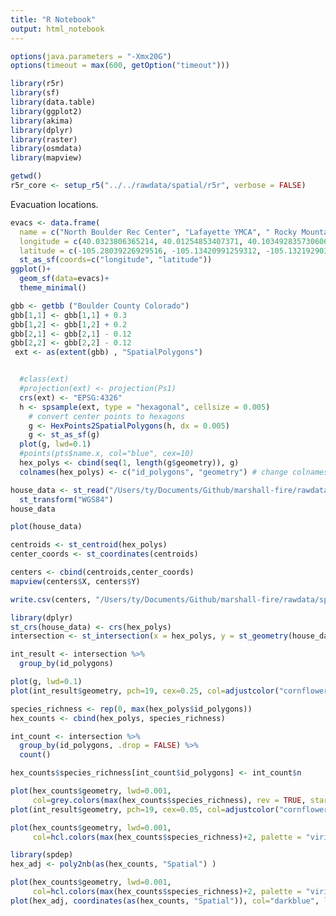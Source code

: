 ```yaml
---
title: "R Notebook"
output: html_notebook
---
```


```r
options(java.parameters = "-Xmx20G")
options(timeout = max(600, getOption("timeout")))

library(r5r)
library(sf)
library(data.table)
library(ggplot2)
library(akima)
library(dplyr)
library(raster)
library(osmdata)
library(mapview)
```

```r
getwd()
r5r_core <- setup_r5("../../rawdata/spatial/r5r", verbose = FALSE)
```

Evacuation locations.

```r
evacs <- data.frame(
  name = c("North Boulder Rec Center", "Lafayette YMCA", " Rocky Mountain Christian Church"),
  longitude = c(40.0323806365214, 40.01254853407371, 40.103492835730606), 
  latitude = c(-105.28039226929516, -105.13420991259312, -105.13219290301498)) %>%
  st_as_sf(coords=c("longitude", "latitude"))
ggplot()+
  geom_sf(data=evacs)+
  theme_minimal()
```


```r
gbb <- getbb ("Boulder County Colorado")
gbb[1,1] <- gbb[1,1] + 0.3
gbb[1,2] <- gbb[1,2] + 0.2
gbb[2,1] <- gbb[2,1] - 0.12
gbb[2,2] <- gbb[2,2] - 0.12
 ext <- as(extent(gbb) , "SpatialPolygons")


  #class(ext)
  #projection(ext) <- projection(Ps1)
  crs(ext) <- "EPSG:4326"
  h <- spsample(ext, type = "hexagonal", cellsize = 0.005)
    # convert center points to hexagons
    g <- HexPoints2SpatialPolygons(h, dx = 0.005)
    g <- st_as_sf(g)
  plot(g, lwd=0.1)
  #points(pts$name.x, col="blue", cex=10)
  hex_polys <- cbind(seq(1, length(g$geometry)), g)
  colnames(hex_polys) <- c("id_polygons", "geometry") # change colnames


```
```r
house_data <- st_read("/Users/ty/Documents/Github/marshall-fire/rawdata/spatial/damage_records_geocoded_matched.gpkg") %>%
  st_transform("WGS84")
house_data 

plot(house_data)
```


```r
centroids <- st_centroid(hex_polys)
center_coords <- st_coordinates(centroids)

centers <- cbind(centroids,center_coords)
mapview(centers$X, centers$Y)

write.csv(centers, "/Users/ty/Documents/Github/marshall-fire/rawdata/spatial/r5r/hex_polys.csv")
```



```r
library(dplyr)
st_crs(house_data) <- crs(hex_polys)
intersection <- st_intersection(x = hex_polys, y = st_geometry(house_data))

int_result <- intersection %>% 
  group_by(id_polygons) 

plot(g, lwd=0.1)
plot(int_result$geometry, pch=19, cex=0.25, col=adjustcolor("cornflowerblue", alpha.f = 0.2), add=TRUE)
```


```r
species_richness <- rep(0, max(hex_polys$id_polygons))
hex_counts <- cbind(hex_polys, species_richness)

int_count <- intersection %>% 
  group_by(id_polygons, .drop = FALSE) %>% 
  count()

hex_counts$species_richness[int_count$id_polygons] <- int_count$n

plot(hex_counts$geometry, lwd=0.001, 
     col=grey.colors(max(hex_counts$species_richness), rev = TRUE, start=0, end=1)[hex_counts$species_richness+1])
plot(int_result$geometry, pch=19, cex=0.05, col=adjustcolor("cornflowerblue", alpha.f = 0.2), add=TRUE)
```


```r
plot(hex_counts$geometry, lwd=0.001, 
     col=hcl.colors(max(hex_counts$species_richness)+2, palette = "viridis", alpha = NULL, rev = TRUE, fixup = TRUE)[hex_counts$species_richness+1])
```

```r
library(spdep)
hex_adj <- poly2nb(as(hex_counts, "Spatial") )

plot(hex_counts$geometry, lwd=0.001, 
     col=hcl.colors(max(hex_counts$species_richness)+2, palette = "viridis", alpha = NULL, rev = TRUE, fixup = TRUE)[hex_counts$species_richness+1])
plot(hex_adj, coordinates(as(hex_counts, "Spatial")), col="darkblue", lwd=0.2, add=TRUE)

```

